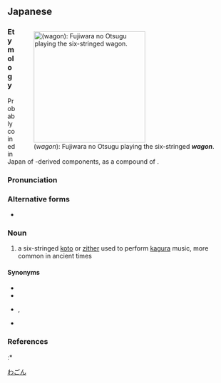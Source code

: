 ==Japanese==
<div style="float:right;">
{{wikipedia|lang=ja}}
{{wikipedia|Yamatogoto}}
[[File:Fujiwara no Otsugu.jpg|thumb|250px|{{lang|ja|和琴}} (''wagon''): Fujiwara no Otsugu playing the six-stringed '''''wagon'''''.]]
</div>
{{ja-kanjitab|yomi=o|わ|ごん}}

===Etymology===
Probably coined in Japan of {{etyl|ltc|-}}-derived components, as a compound of {{compound|lang=ja|sort=わごん|和|tr1=wa|t1=Japan, Japanese|琴|tr2=gon|t2=koto, zither}}.

===Pronunciation===
{{ja-pron|yomi=goon|わごん|acc=0|acc_ref=DJR}}

===Alternative forms===
* {{ja-l|倭琴}}

===Noun===
{{ja-noun|わごん}}

# {{lb|ja|sort=わごん|music}} a six-stringed [[koto]] or [[zither]] used to perform [[kagura]] music, more common in ancient times

====Synonyms====
* {{ja-r|東琴|あずまごと}}
* {{ja-r|大和琴|やまとごと}}
* {{ja-r|六弦琴|ろくげんきん}}, {{ja-r|六絃琴|ろくげんきん}}
* {{ja-r|六つの緒|むつ の お}}

===References===
<references/>
:* {{R:Kokugo Dai Jiten}}

[[Category:ja:Musical instruments|わごん]]